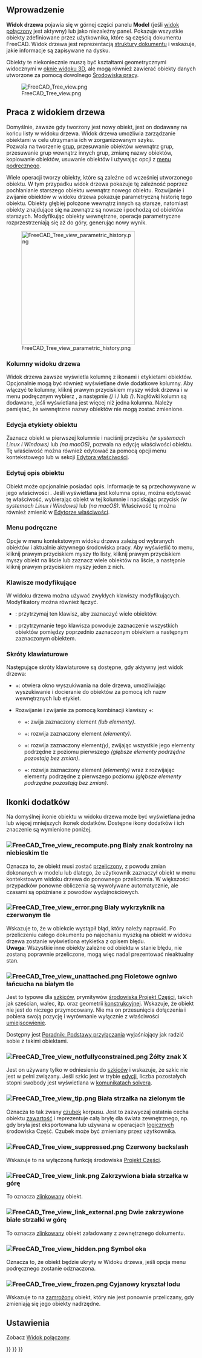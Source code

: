 <languages/>
{{TOCright}}

<span id="Introduction"></span>
==Wprowadzenie==

'''Widok drzewa''' pojawia się w górnej części panelu '''Model''' (jeśli [[Combo_view/pl|widok połączony]] jest aktywny) lub jako niezależny panel. Pokazuje wszystkie obiekty zdefiniowane przez użytkownika, które są częścią dokumentu FreeCAD. Widok drzewa jest reprezentacją [[Document_structure/pl|struktury dokumentu]] i wskazuje, jakie informacje są zapisywane na dysku.

Obiekty te niekoniecznie muszą być kształtami geometrycznymi widocznymi w [[3D_view|oknie widoku 3D]], ale mogą również zawierać obiekty danych utworzone za pomocą dowolnego [[Workbenches|Środowiska pracy]].

[[File:FreeCAD_Tree_view.png]]

{{Caption|Widok drzewa pokazujący różne elementy w dokumencie.}}

<span id="Working_with_the_Tree_View"></span>
==Praca z widokiem drzewa==

Domyślnie, zawsze gdy tworzony jest nowy obiekt, jest on dodawany na końcu listy w widoku drzewa. Widok drzewa umożliwia zarządzanie obiektami w celu utrzymania ich w zorganizowanym szyku. <br />Pozwala na tworzenie [[Std_Group/pl|grup]], przesuwanie obiektów wewnątrz grup, przesuwanie grup wewnątrz innych grup, zmianę nazwy obiektów, kopiowanie obiektów, usuwanie obiektów i używając opcji z [[#Menu_podręczne|menu podręcznego]].

Wiele operacji tworzy obiekty, które są zależne od wcześniej utworzonego obiektu. W tym przypadku widok drzewa pokazuje tę zależność poprzez pochłanianie starszego obiektu wewnątrz nowego obiektu. Rozwijanie i zwijanie obiektów w widoku drzewa pokazuje parametryczną historię tego obiektu. Obiekty głębiej położone wewnątrz innych są starsze, natomiast obiekty znajdujące się na zewnątrz są nowsze i pochodzą od obiektów starszych. Modyfikując obiekty wewnętrzne, operacje parametryczne rozprzestrzeniają się aż do góry, generując nowy wynik.

[[File:FreeCAD_Tree_view_parametric_history.png|x300px]]

{{Caption|Najwyższy z obiektów jest tworzony przez wykonywanie operacji parametrycznych na obiektach, które same zostały utworzone przez poprzednie operacje. <br>
Pełne rozwinięcie drzewa na wielu poziomach ujawnia oryginalne elementy, które zostały użyte do utworzenia brył cząstkowych.}}

<span id="Tree_View_columns"></span>
===Kolumny widoku drzewa===

Widok drzewa zawsze wyświetla kolumnę z ikonami i etykietami obiektów. Opcjonalnie mogą być również wyświetlane dwie dodatkowe kolumny. Aby włączyć te kolumny, kliknij prawym przyciskiem myszy widok drzewa i w menu podręcznym wybierz {{MenuCommand|Ustawienia Widoku drzewa}}, a następnie {{MenuCommand|Pokaż kolumnę opisu}} ''({{Version/pl|0.21}})'' i / lub {{MenuCommand|Pokaż nazwę wewnętrzną}} ''({{Version|1.0}})''. Nagłówki kolumn są dodawane, jeśli wyświetlana jest więcej niż jedna kolumna. Należy pamiętać, że wewnętrzne nazwy obiektów nie mogą zostać zmienione.

<span id="Edit_object_label"></span>
===Edycja etykiety obiektu===

Zaznacz obiekt w pierwszej kolumnie i naciśnij przycisku {{KEY|F2}} ''(w systemach Linux i Windows)'' lub {{KEY|Enter}} ''(na macOS)'', pozwala na edycję właściwości {{PropertyData|Etykieta}} obiektu. Tę właściwość można również edytować za pomocą opcji menu kontekstowego {{MenuCommand|Zmień nazwę}} lub w sekcji [[Property_editor/pl|Edytora właściwości]].

<span id="Edit_object_description"></span>
===Edytuj opis obiektu===

Obiekt może opcjonalnie posiadać opis. Informacje te są przechowywane w jego właściwości {{PropertyData|Etykieta2}}. Jeśli wyświetlana jest kolumna opisu, można edytować tę właściwość, wybierając obiekt w tej kolumnie i naciskając przycisk {{KEY|F2}} ''(w systemach Linux i Windows)'' lub {{KEY|Enter}} ''(na macOS)''. Właściwość tę można również zmienić w [[Property_editor/pl|Edytorze właściwości]].

<span id="Context_menu"></span>
===Menu podręczne===

Opcje w menu kontekstowym widoku drzewa zależą od wybranych obiektów i aktualnie aktywnego środowiska pracy. Aby wyświetlić to menu, kliknij prawym przyciskiem myszy tło listy, kliknij prawym przyciskiem myszy obiekt na liście lub zaznacz wiele obiektów na liście, a następnie kliknij prawym przyciskiem myszy jeden z nich.

<span id="Keyboard_modifiers"></span>
===Klawisze modyfikujące===

W widoku drzewa można używać zwykłych klawiszy modyfikujących. Modyfikatory można również łączyć.
* {{KEY|Ctrl}}: przytrzymaj ten klawisz, aby zaznaczyć wiele obiektów.
* {{KEY|Shift}}: przytrzymanie tego klawisza powoduje zaznaczenie wszystkich obiektów pomiędzy poprzednio zaznaczonym obiektem a następnym zaznaczonym obiektem.

<span id="Keyboard_shortcuts"></span>
===Skróty klawiaturowe===

Następujące skróty klawiaturowe są dostępne, gdy aktywny jest widok drzewa:
* {{KEY|Ctrl}}+{{KEY|F}}: otwiera okno wyszukiwania na dole drzewa, umożliwiając wyszukiwanie i docieranie do obiektów za pomocą ich nazw wewnętrznych lub etykiet.
* Rozwijanie i zwijanie za pomocą kombinacji klawiszy {{KEY|Alt}}+{{KEY|Arrow}}: {{Version/pl|0.20}}
** {{KEY|Alt}}+{{KEY|Lewy}}: zwija zaznaczony element ''(lub elementy)''.
** {{KEY|Alt}}+{{KEY|Prawo}}: rozwija zaznaczony element ''(elementy)''.
** {{KEY|Alt}}+{{KEY|Up}}: rozwija zaznaczony element''(y)'', zwijając wszystkie jego elementy podrzędne z poziomu pierwszego ''(głębsze elementy podrzędne pozostają bez zmian)''.
** {{KEY|Alt}}+{{KEY|Down}}: rozwija zaznaczony element ''(elementy)'' wraz z rozwijając elementy podrzędne z pierwszego poziomu ''(głębsze elementy podrzędne pozostają bez zmian)''.

<span id="Overlay_icons"></span>
==Ikonki dodatków==

Na domyślnej ikonie obiektu w widoku drzewa może być wyświetlana jedna lub więcej mniejszych ikonek dodatków. Dostępne ikony dodatków i ich znaczenie są wymienione poniżej.

<span id="File:FreeCAD_Tree_view_recompute.png_White_check_mark_on_blue_background"></span>
===[[File:FreeCAD_Tree_view_recompute.png]] Biały znak kontrolny na niebieskim tle===

Oznacza to, że obiekt musi zostać [[Std_Refresh/pl|przeliczony]], z powodu zmian dokonanych w modelu lub dlatego, że użytkownik zaznaczył obiekt w menu kontekstowym widoku drzewa do ponownego przeliczenia. W większości przypadków ponowne obliczenia są wywoływane automatycznie, ale czasami są opóźniane z powodów wydajnościowych.

<span id="File:FreeCAD_Tree_view_error.png_White_exclamation_mark_on_red_background"></span>
===[[File:FreeCAD_Tree_view_error.png]] Biały wykrzyknik na czerwonym tle===

Wskazuje to, że w obiekcie wystąpił błąd, który należy naprawić. Po przeliczeniu całego dokumentu po najechaniu myszką na obiekt w widoku drzewa zostanie wyświetlona etykietka z opisem błędu. </br>'''Uwaga''': Wszystkie inne obiekty zależne od obiektu w stanie błędu, nie zostaną poprawnie przeliczone, mogą więc nadal prezentować nieaktualny stan.

<span id="File:FreeCAD_Tree_view_unattached.png_Purple_chain_link"></span>
===[[File:FreeCAD_Tree_view_unattached.png]] Fioletowe ogniwo łańcucha na białym tle===

Jest to typowe dla [[Sketch/pl|szkiców]], prymitywów [[PartDesign_Workbench/pl|środowiska Projekt Części]], takich jak sześcian, walec, itp. oraz geometrii [[Datum/pl|konstrukcyjnej]]. Wskazuje, że obiekt nie jest do niczego przymocowany. Nie ma on przesunięcia dołączenia i pobiera swoją pozycję i wyrównanie wyłącznie z właściwości [[Placement/pl|umiejscowienie]].

Dostępny jest [[Basic_Attachment_Tutorial|Poradnik: Podstawy przyłączania]] wyjaśniający jak radzić sobie z takimi obiektami.

<span id="File:FreeCAD_Tree_view_notfullyconstrained.png_Yellow_X"></span>
===[[File:FreeCAD_Tree_view_notfullyconstrained.png]] Żółty znak X===

Jest on używany tylko w odniesieniu do [[Sketch/pl|szkiców]] i wskazuje, że szkic nie jest w pełni związany. Jeśli szkic jest w trybie [[Sketcher_EditSketch/pl|edycji]], liczba pozostałych stopni swobody jest wyświetlana w [[Sketcher_Dialog/pl#Komunikaty_solvera|komunikatach solvera]].

<span id="File:FreeCAD_Tree_view_tip.png_White_arrow_on_green_background"></span>
===[[File:FreeCAD_Tree_view_tip.png]] Biała strzałka na zielonym tle===

Oznacza to tak zwany [[PartDesign_Body/pl#Czubek|czubek]] korpusu. Jest to zazwyczaj ostatnia cecha obiektu [[PartDesign_Body/pl|zawartość]] i reprezentuje całą bryłę dla świata zewnętrznego, np. gdy bryła jest eksportowana lub używana w operacjach [[Part_Boolean/pl|logicznych]] środowiska Część. Czubek może być zmieniany przez użytkownika.

<span id="File:FreeCAD_Tree_view_suppressed.png_Red_backslash"></span>
===[[File:FreeCAD_Tree_view_suppressed.png]] Czerwony backslash===

{{Version/pl|1.0}}

Wskazuje to na wyłączoną funkcję środowiska [[PartDesign_Workbench/pl|Projekt Części]].

<span id="File:FreeCAD_Tree_view_link.png_White_upwards_curved_arrow"></span>
=== [[File:FreeCAD_Tree_view_link.png]] Zakrzywiona biała strzałka w górę ===

To oznacza [[Std_LinkMake/pl|zlinkowany]] obiekt.

<span id="File:FreeCAD_Tree_view_link_external.png_Two_white_upwards_curved_arrows"></span>
=== [[File:FreeCAD_Tree_view_link_external.png]] Dwie zakrzywione białe strzałki w górę ===

To oznacza [[Std_LinkMake/pl|zlinkowany]] obiekt załadowany z zewnętrznego dokumentu.

<span id="File:FreeCAD_Tree_view_hidden.png_Eye_symbol"></span>
===[[File:FreeCAD_Tree_view_hidden.png]] Symbol oka===

Oznacza to, że obiekt będzie ukryty w Widoku drzewa, jeśli opcja menu podręcznego {{MenuCommand|Pokaż elementy ukryte w Widoku drzewa}} zostanie odznaczona.

<span id="File:FreeCAD_Tree_view_frozen.png_Cyan_ice_crystal"></span>
=== [[File:FreeCAD_Tree_view_frozen.png]] Cyjanowy kryształ lodu ===

{{Version/pl|1.0}}

Wskazuje to na [[Std_ToggleFreeze/pl|zamrożony]] obiekt, który nie jest ponownie przeliczany, gdy zmieniają się jego obiekty nadrzędne.

<span id="Preferences"></span>
==Ustawienia==

Zobacz [[Combo_view/pl#Ustawienia|Widok połączony]].


{{Interface_navi{{#translation:}}}}
{{Std_Base_navi{{#translation:}}}}
{{Userdocnavi{{#translation:}}}}
